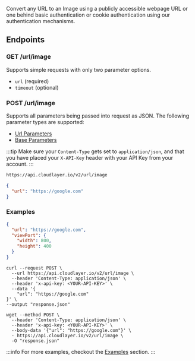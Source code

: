 
Convert any URL to an Image using a publicly accessible webpage URL or one behind basic authentication or cookie authentication using our authentication mechanisms.

## Endpoints

### GET /url/image

Supports simple requests with only two parameter options.

- `url` (required)
- `timeout` (optional)

<BaseUrlCodeBlock
  path="/url/image?url={url}&timeout={timeout}"
  title="GET /url/image"
/>

### POST /url/image

Supports all parameters being passed into request as JSON. The following parameter types are supported:

- [Url Parameters](#url-parameters)
- [Base Parameters](#base-parameters)

:::tip
Make sure your `Content-Type` gets set to `application/json`, and that you have placed your `X-API-Key` header with your API Key from your account.
:::

```html title="POST /url/image"
https://api.cloudlayer.io/v2/url/image
```

```json title="JSON Payload"
{
  "url": "https://google.com"
}
```

### Examples

```json title="Viewport Example"
{
  "url": "https://google.com",
  "viewPort": {
    "width": 800,
    "height": 400
  }
}
```

```shell title="cURL Example"
curl --request POST \
  --url https://api.cloudlayer.io/v2/url/image \
  --header 'Content-Type: application/json' \
  --header 'x-api-key: <YOUR-API-KEY>' \
  --data '{
	"url": "https://google.com"
}' \
--output "response.json"
```

```shell title="Wget Example"
wget --method POST \
  --header 'Content-Type: application/json' \
  --header 'x-api-key: <YOUR-API-KEY>' \
  --body-data '{"url": "https://google.com"}' \
  - https://api.cloudlayer.io/v2/url/image \
  -O "response.json"
```

:::info
For more examples, checkout the [Examples](examples/) section.
:::
